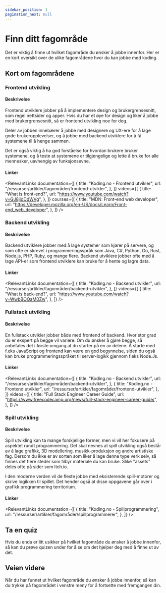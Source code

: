 ```yaml
---
sidebar_position: 1
pagination_next: null
---
```



# Finn ditt fagområde

Det er viktig å finne ut hvilket fagområde du ønsker å jobbe innenfor. Her er en kort oversikt over de ulike fagområdene hvor du kan jobbe med koding.

## Kort om fagområdene

### Frontend utvikling

#### Beskrivelse

Frontend utviklere jobber på å implementere design og brukergrensesnitt, som regel nettsider og apper.
Hvis du har et øye for design og liker å jobbe med brukergrensesnitt, så er frontend utvikling noe for deg.

Deler av jobben innebærer å jobbe med designere og <Tooltip hint="UX = User eXperience designer. Disse utvikler en brukeropplevelse ved å lage prototyper, tenke ut ulike bruksmønstre osv.">UX-ere</Tooltip> for å lage gode brukeropplevelser,
og å jobbe med backend utviklere for å få systemene til å henge sammen.

Det er også viktig å ha god forståelse for hvordan brukere bruker systemene, og å teste at systemene er tilgjengelige
og lette å bruke for alle mennesker, uavhengig av funksjonsevne.

#### Linker

<RelevantLinks
  documentation={[
    {
      title: "Koding.no - Frontend utvikler",
      url: "/ressurser/artikler/fagområder/frontend-utvikler",
    },
  ]}
  videos={[
    {
      title: "What is front-end?",
      url: "https://www.youtube.com/watch?v=GJ8jidDdWVg",
    },
  ]}
  courses={[
    {
      title: "MDN: Front-end web developer",
      url: "https://developer.mozilla.org/en-US/docs/Learn/Front-end_web_developer",
    },
  ]}
/>

### Backend utvikling

#### Beskrivelse

Backend utviklere jobber med å lage systemer som kjører på servere, og som ofte er skrevet i programmeringsspråk som Java, C#, Python, Go, Rust, Node.js, PHP, Ruby, og mange flere.
Backend utviklere jobber ofte med å lage <Tooltip hint="API = Application Programming Interface. Litt forenklet kan vi tenke på dette som en slags inngangs-port til noen andre sin kode. Det kan være lokalt på din maskin, over nettet eller noe helt annet.">API-er</Tooltip> som frontend utviklere kan bruke for å hente og lagre data.

#### Linker

<RelevantLinks
  documentation={[
    {
      title: "Koding.no - Backend utvikler",
      url: "/ressurser/artikler/fagområder/backend-utvikler",
    },
  ]}
  videos={[
    {
      title: "What is back-end?",
      url: "https://www.youtube.com/watch?v=WwbBOQaM0Zw",
    },
  ]}
/>


### Fullstack utvikling
#### Beskrivelse
En fullstack utvikler jobber både med frontend of backend. Hvor stor grad du er ekspert på begge vil variere. Om du ønsker å gjøre begge, så anbefales det i første omgang at du starter på en av delene. Å starte med f.eks JavaScript og frontend kan være en god begynnelse, siden du også kan bruke programmeringsspråket til server-logikk gjennom f.eks Node.Js.

#### Linker
<RelevantLinks
  documentation={[
    {
      title: "Koding.no - Backend utvikler",
      url: "/ressurser/artikler/fagområder/backend-utvikler",
    },
    {
      title: "Koding.no - Frontend utvikler",
      url: "/ressurser/artikler/fagområder/frontend-utvikler",
    },
  ]}
  videos={[
    {
      title: "Full Stack Engineer Career Guide",
      url: "https://www.freecodecamp.org/news/full-stack-engineer-career-guide/",
    },
  ]}
/>


### Spill utvikling

#### Beskrivelse
Spill utvikling kan ta mange forskjellige former, men vi vil her fokusere på aspektet rundt programmering. Det skal nevnes at spill utvikling også består av å lage grafikk, 3D modellering, musikk-produksjon og andre artistiske fag. Dersom du ikke er av sorten som liker å lage denne type verk selv, så finnes det flere steder som tilbyr materiale du kan bruke. Slike "assets" deles ofte på sider som Itch.io.


I den moderne verden vil de fleste jobbe med eksisterende <Tooltip hint="Her vil du få mye grunnoppsett ferdig, og kan fokusere på spill-opplevelser. Dette grunnoppsettet sørger for at bilder vises på skjermen, og gi deg et rammeverk for å skrive din egen logikk. Ofte vil disse også gi deg komponenter for å komme igang med kjente problemstillinger som fysikk og brukergrensesnitt.">spill-motorer</Tooltip> og skrive logikken til spillet. Det hender også at disse oppgavene går over i <Tooltip hint="Dette er kode som håndterer oppsett av grafikk, visuelle effekter osv. Dette inkluderer grafikk-programmer som kjører på grafikk-kort (GPUer), ofte kalt shadere.">grafikk programmering</Tooltip> territorium.


#### Linker

<RelevantLinks
  documentation={[
    {
      title: "Koding.no - Spillprogrammering",
      url: "/ressurser/artikler/fagområder/spillprogrammerer",
    },
  ]}
/>

## Ta en quiz

Hvis du enda er litt usikker på hvilket fagområde du ønsker å jobbe innenfor, så kan du prøve quizen under for å se om det hjelper deg med å finne ut av det.

<FagomraderQuiz />

## Veien videre

Når du har funnet ut hvilket fagområde du ønsker å jobbe innenfor, så kan du trykke på fagområdet i venstre meny for å fortsette med fremgangen din.
